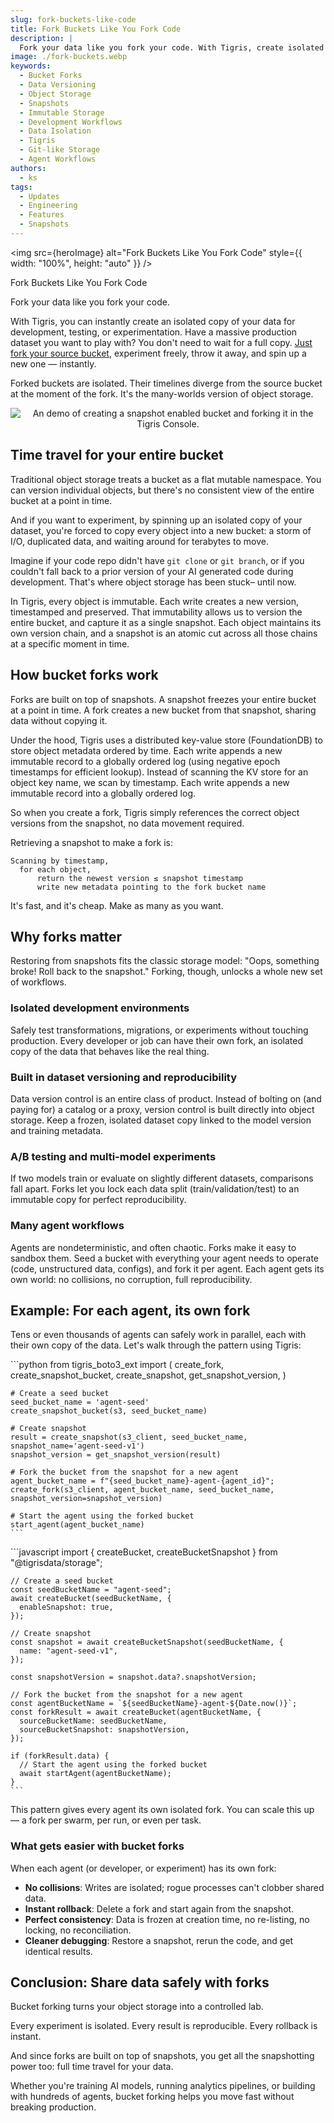 ```yaml
---
slug: fork-buckets-like-code
title: Fork Buckets Like You Fork Code
description: |
  Fork your data like you fork your code. With Tigris, create isolated copies of your data for development, testing, or experimentation without waiting for full copies.
image: ./fork-buckets.webp
keywords:
  - Bucket Forks
  - Data Versioning
  - Object Storage
  - Snapshots
  - Immutable Storage
  - Development Workflows
  - Data Isolation
  - Tigris
  - Git-like Storage
  - Agent Workflows
authors:
  - ks
tags:
  - Updates
  - Engineering
  - Features
  - Snapshots
---
```



<img
  src={heroImage}
  alt="Fork Buckets Like You Fork Code"
  style={{ width: "100%", height: "auto" }}
/>
<p
  style={{
    textAlign: "center",
    fontStyle: "italic",
    marginTop: "0.5rem",
    color: "var(--docs-color-text-100)",
  }}
>
  Fork Buckets Like You Fork Code
</p>

Fork your data like you fork your code.

With Tigris, you can instantly create an isolated copy of your data for
development, testing, or experimentation. Have a massive production dataset you
want to play with? You don't need to wait for a full copy.
[Just fork your source bucket](https://www.tigrisdata.com/docs/buckets/snapshots-and-forks/),
experiment freely, throw it away, and spin up a new one — instantly.

Forked buckets are isolated. Their timelines diverge from the source bucket at
the moment of the fork. It's the many-worlds version of object storage.


<center style={{ marginLeft: "auto", marginRight: "auto" }}>
  <img
    src={demo}
    style={{ maxWidth: "40rem" }}
    alt="An demo of creating a snapshot enabled bucket and forking it in the Tigris Console."
  />
</center>

## Time travel for your entire bucket

Traditional object storage treats a bucket as a flat mutable namespace. You can
version individual objects, but there's no consistent view of the entire bucket
at a point in time.

And if you want to experiment, by spinning up an isolated copy of your dataset,
you're forced to copy every object into a new bucket: a storm of I/O, duplicated
data, and waiting around for terabytes to move.

Imagine if your code repo didn't have `git clone` or `git branch`, or if you
couldn't fall back to a prior version of your AI generated code during
development. That's where object storage has been stuck– until now.

In Tigris, every object is immutable. Each write creates a new version,
timestamped and preserved. That immutability allows us to version the entire
bucket, and capture it as a single snapshot. Each object maintains its own
version chain, and a snapshot is an atomic cut across all those chains at a
specific moment in time.

## How bucket forks work

Forks are built on top of snapshots. A snapshot freezes your entire bucket at a
point in time. A fork creates a new bucket from that snapshot, sharing data
without copying it.

Under the hood, Tigris uses a distributed key-value store (FoundationDB) to
store object metadata ordered by time. Each write appends a new immutable record
to a globally ordered log (using negative epoch timestamps for efficient
lookup). Instead of scanning the KV store for an object key name, we scan by
timestamp. Each write appends a new immutable record into a globally ordered
log.

So when you create a fork, Tigris simply references the correct object versions
from the snapshot, no data movement required.

Retrieving a snapshot to make a fork is:

```
Scanning by timestamp,
  for each object,
      return the newest version ≤ snapshot timestamp
      write new metadata pointing to the fork bucket name
```

It's fast, and it's cheap. Make as many as you want.

## Why forks matter

Restoring from snapshots fits the classic storage model: "Oops, something broke!
Roll back to the snapshot." Forking, though, unlocks a whole new set of
workflows.

### Isolated development environments

Safely test transformations, migrations, or experiments without touching
production. Every developer or job can have their own fork, an isolated copy of
the data that behaves like the real thing.

### Built in dataset versioning and reproducibility

Data version control is an entire class of product. Instead of bolting on (and
paying for) a catalog or a proxy, version control is built directly into object
storage. Keep a frozen, isolated dataset copy linked to the model version and
training metadata.

### A/B testing and multi-model experiments

If two models train or evaluate on slightly different datasets, comparisons fall
apart. Forks let you lock each data split (train/validation/test) to an
immutable copy for perfect reproducibility.

### Many agent workflows

Agents are nondeterministic, and often chaotic. Forks make it easy to sandbox
them. Seed a bucket with everything your agent needs to operate (code,
unstructured data, configs), and fork it per agent. Each agent gets its own
world: no collisions, no corruption, full reproducibility.

## Example: For each agent, its own fork

Tens or even thousands of agents can safely work in parallel, each with their
own copy of the data. Let's walk through the pattern using Tigris:

<Tabs groupId="languages">
  <TabItem value="python" label="Python">
    ```python
    from tigris_boto3_ext import (
        create_fork,
        create_snapshot_bucket,
        create_snapshot,
        get_snapshot_version,
    )

    # Create a seed bucket
    seed_bucket_name = 'agent-seed'
    create_snapshot_bucket(s3, seed_bucket_name)

    # Create snapshot
    result = create_snapshot(s3_client, seed_bucket_name, snapshot_name='agent-seed-v1')
    snapshot_version = get_snapshot_version(result)

    # Fork the bucket from the snapshot for a new agent
    agent_bucket_name = f"{seed_bucket_name}-agent-{agent_id}";
    create_fork(s3_client, agent_bucket_name, seed_bucket_name, snapshot_version=snapshot_version)

    # Start the agent using the forked bucket
    start_agent(agent_bucket_name)
    ```

  </TabItem>
  <TabItem value="javascript" label="JavaScript">
    ```javascript
    import { createBucket, createBucketSnapshot } from "@tigrisdata/storage";

    // Create a seed bucket
    const seedBucketName = "agent-seed";
    await createBucket(seedBucketName, {
      enableSnapshot: true,
    });

    // Create snapshot
    const snapshot = await createBucketSnapshot(seedBucketName, {
      name: "agent-seed-v1",
    });

    const snapshotVersion = snapshot.data?.snapshotVersion;

    // Fork the bucket from the snapshot for a new agent
    const agentBucketName = `${seedBucketName}-agent-${Date.now()}`;
    const forkResult = await createBucket(agentBucketName, {
      sourceBucketName: seedBucketName,
      sourceBucketSnapshot: snapshotVersion,
    });

    if (forkResult.data) {
      // Start the agent using the forked bucket
      await startAgent(agentBucketName);
    }
    ```

  </TabItem>
</Tabs>

This pattern gives every agent its own isolated fork. You can scale this up — a
fork per swarm, per run, or even per task.

### What gets easier with bucket forks

When each agent (or developer, or experiment) has its own fork:

- **No collisions**: Writes are isolated; rogue processes can't clobber shared
  data.
- **Instant rollback**: Delete a fork and start again from the snapshot.
- **Perfect consistency**: Data is frozen at creation time, no re-listing, no
  locking, no reconciliation.
- **Cleaner debugging**: Restore a snapshot, rerun the code, and get identical
  results.

## Conclusion: Share data safely with forks

Bucket forking turns your object storage into a controlled lab.

Every experiment is isolated. Every result is reproducible. Every rollback is
instant.

And since forks are built on top of snapshots, you get all the snapshotting
power too: full time travel for your data.

Whether you're training AI models, running analytics pipelines, or building with
hundreds of agents, bucket forking helps you move fast without breaking
production.

<InlineCta
  title="Ready to fork your data like code?"
  subtitle="Get instant, isolated copies of your data for development, testing, or experimentation."
  button="Read the Bucket Forking Docs"
  link="https://www.tigrisdata.com/docs/buckets/snapshots-and-forks/"
/>

